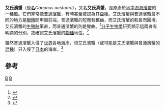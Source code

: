 {{Speciesbox
| taxon = Carcinus aestuarii
| image = Carcinus_aestuarii_2009_G1.jpg
| binomial_authority = [[Giovanni_Domenico_Nardo|Nardo]], 1847<ref name="Ng">{{cite journal en|journal=Raffles Bulletin of Zoology|year=2008|volume=17|pages=1–286|title=Systema Brachyurorum: Part I. An annotated checklist of extant Brachyuran crabs of the world|author=Peter K. L. Ng, Danièle Guinot & Peter J. F. Davie|url=http://rmbr.nus.edu.sg/rbz/biblio/s17/s17rbz.pdf|format=PDF|access-date=2010-06-21|archive-date=2011-06-06|archive-url=https://web.archive.org/web/20110606061453/http://rmbr.nus.edu.sg/rbz/biblio/s17/s17rbz.pdf|dead-url=no}}</ref>
| synonyms =
* ''Carcinus mediterraneus''
* ''Carcinus maenas aestuarii''
* ''Portunus menoides''
}}

'''艾氏濱蟹'''（[[學名|學名]]''Carcinus aestuarii''），又名'''艾氏真蟹'''，是原產於[[地中海|地中海]][[海濱帶|海濱帶]]的一種[[蟹|蟹]]。它們非常像[[普通濱蟹|普通濱蟹]]，有時甚至被認為其[[亞種|亞種]]。艾氏濱蟹與普通濱蟹最不同的地方是[[眼睛|眼睛]]間甲殼前端，普通濱蟹的短而有鋸齒，而艾氏濱蟹的較長而圓滑。艾氏濱蟹的[[生殖肢|生殖肢]]筆直，而普通濱蟹的則是彎曲。<ref>{{cite journal en|quote=no|journal=Journal of Shellfish Research|volume=20|issue=3|pages=905–9|year=2001|title=Field identification of the European green crab species: ''Carcinus maenas'' and ''Carcinus aestuarii''|author=S. B. Yamada & L. Hauck|url=http://www.sgnis.org/publicat/papers/yamahauc.pdf|deadurl=yes|archiveurl=https://web.archive.org/web/20070927120719/http://www.sgnis.org/publicat/papers/yamahauc.pdf|archivedate=2007-09-27}}</ref>[[分子生物學|分子生物學]]研究顯示這兩者有明顯的分別，故確認艾氏濱蟹的[[物種|物種]]地位。<ref>{{cite journal en|quote=no|author=Roman, J. & S. R. Palumbi|title=A global invader at home: population structure of the green crab, ''Carcinus maenas'', in Europe|journal=Molecular Ecology|year=2004|volume=13|pages=2891–8|url=http://joeroman.com/images/roman&palumbi.eu.04.pdf|doi=10.1111/j.1365-294X.2004.02255.x|access-date=2020-06-14|archive-url=https://web.archive.org/web/20170813001728/http://joeroman.com/images/roman%26palumbi.eu.04.pdf|archive-date=2017-08-13|dead-url=yes}}</ref>

雖然普通濱蟹入侵了[[世界|世界]]各地海岸，但艾氏濱蟹（或可能是艾氏濱蟹與普通濱蟹的[[混種|混種]]）只入侵了[[日本|日本]]的海岸。<ref>{{cite journal en|quote=no|title=Episodic global dispersal in shallow water marine organisms: the case history of the European shore crabs ''Carcinus maenas'' and ''C. aestuarii''|year=2003|author=Carlton, T J & A N Cohen|journal=Journal of Biogeography|volume=30|pages=1809–20|url=http://www.sfei.org/bioinvasions/Reports/2003-GreenCrabDispersal383.pdf|doi=10.1111/j.1365-2699.2003.00962.x|deadurl=yes|archiveurl=https://web.archive.org/web/20080829111536/http://www.sfei.org/bioinvasions/Reports/2003-GreenCrabDispersal383.pdf|archivedate=2008-08-29}}</ref>

== 參考 ==
{{reflist}}
{{taxonbar}}
[[Category:_1847年描述的动物|B]]
[[Category:濱蟹屬|B]]